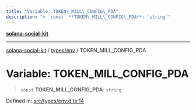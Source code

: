 ```yaml
---
title: "Variable: TOKEN\_MILL\_CONFIG\_PDA"
description: "> `const` **TOKEN\_MILL\_CONFIG\_PDA**: `string`"
---
```


[**solana-social-kit**](../../../README.mdx)

***

[solana-social-kit](../../../README.mdx) / [types/env](../README.mdx) / TOKEN\_MILL\_CONFIG\_PDA

# Variable: TOKEN\_MILL\_CONFIG\_PDA

> `const` **TOKEN\_MILL\_CONFIG\_PDA**: `string`

Defined in: [src/types/env.d.ts:14](https://github.com/SendArcade/solana-social-starter/blob/bd4b3556b8f469c27ebb06f4df65b3a36b43ba3b/src/types/env.d.ts#L14)
